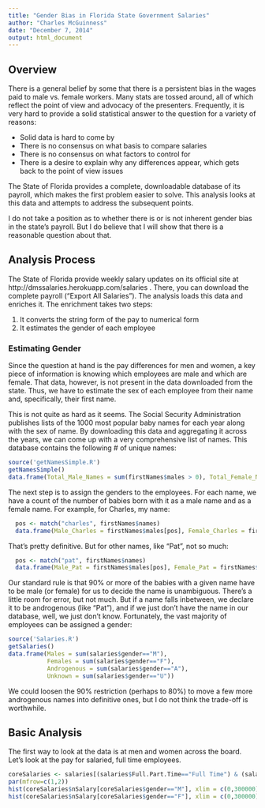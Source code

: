 ```yaml
---
title: "Gender Bias in Florida State Government Salaries"
author: "Charles McGuinness"
date: "December 7, 2014"
output: html_document
---
```


## Overview

There is a general belief by some that there is a persistent bias in the wages paid to male vs. female workers.  Many
stats are tossed around, all of which reflect the point of view and advocacy of the presenters.  Frequently, it is very
hard to provide a solid statistical answer to the question for a variety of reasons:

* Solid data is hard to come by
* There is no consensus on what basis to compare salaries
* There is no consensus on what factors to control for
* There is a desire to explain why any differences appear, which gets back to the point of view issues

The State of Florida provides a complete, downloadable database of its payroll, which makes the first problem easier to solve.
This analysis looks at this data and attempts to address the subsequent points.

I do not take a position as to whether there is or is not inherent gender bias in the state's payroll.  But I do believe that
I will show that there is a reasonable question about that.

## Analysis Process

The State of Florida provide weekly salary updates on its official site at http://dmssalaries.herokuapp.com/salaries .  There, you
can download the complete payroll ("Export All Salaries").  The analysis loads this data and enriches it.  The enrichment takes two steps:

1. It converts the string form of the pay to numerical form
2. It estimates the gender of each employee

### Estimating Gender

Since the question at hand is the pay differences for men and women, a key piece of information is knowing which employees are
male and which are female.  That data, however, is not present in the data downloaded from the state.  Thus, we have to estimate
the sex of each employee from their name and, specifically, their first name.

This is not quite as hard as it seems.  The Social Security Administration publishes lists of the 1000 most popular baby names for each
year along with the sex of name.  By downloading this data and aggregating it across the years, we can come up with a very comprehensive
list of names.  This database contains the following # of unique names:

```r
source('getNamesSimple.R')
getNamesSimple()
data.frame(Total_Male_Names = sum(firstNames$males > 0), Total_Female_Names = sum(firstNames$females > 0))
```

The next step is to assign the genders to the employees.  For each name, we have a count of the number of babies born with it
as a male name and as a female name.  For example, for Charles, my name:

```r
  pos <- match("charles", firstNames$names)
  data.frame(Male_Charles = firstNames$males[pos], Female_Charles = firstNames$females[pos])
```

That's pretty definitive.  But for other names, like "Pat", not so much:

```r
  pos <- match("pat", firstNames$names)
  data.frame(Male_Pat = firstNames$males[pos], Female_Pat = firstNames$females[pos])
```

Our standard rule is that 90% or more of the babies with a given name have to be male (or female) for us to decide the name is unambiguous.
There's a little room for error, but not much.  But if a name falls inbetween, we declare it to be androgenous (like "Pat"), and if
we just don't have the name in our database, well, we just don't know.  Fortunately, the vast majority of employees can be
assigned a gender:

```r
source('Salaries.R')
getSalaries()
data.frame(Males = sum(salaries$gender=="M"), 
           Females = sum(salaries$gender=="F"), 
           Androgenous = sum(salaries$gender=="A"), 
           Unknown = sum(salaries$gender=="U"))
```

We could loosen the 90% restriction (perhaps to 80%) to move a few more androgenous names into definitive ones, but I do not think
the trade-off is worthwhile.

## Basic Analysis

The first way to look at the data is at men and women across the board.  Let's look at the pay for salaried, full time employees.

```r
coreSalaries <- salaries[(salaries$Full.Part.Time=="Full Time") & (salaries$Employee.Type == "Salaried"),]
par(mfrow=c(1,2))
hist(coreSalaries$nSalary[coreSalaries$gender=="M"], xlim = c(0,300000), breaks=20, ylim=c(0,20000), main="Male Employees", xlab="Salary")
hist(coreSalaries$nSalary[coreSalaries$gender=="F"], xlim = c(0,300000), breaks=20, ylim=c(0,20000), main="Female Employees", xlab="Salary")
```
